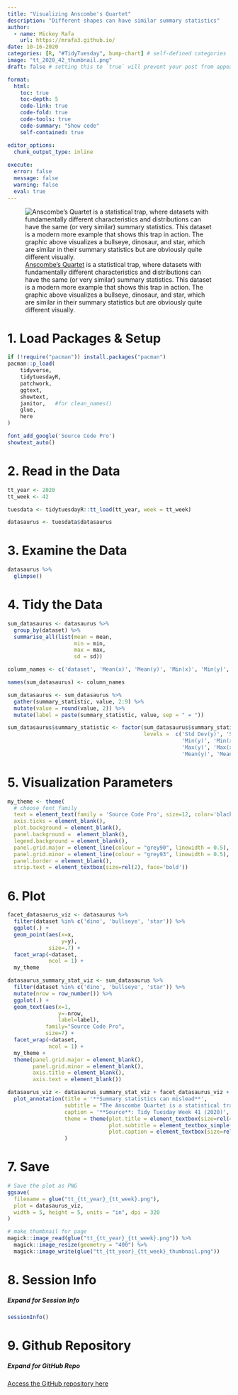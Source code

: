 ```yaml
---
title: "Visualizing Anscombe's Quartet"
description: "Different shapes can have similar summary statistics"
author:
  - name: Mickey Rafa
    url: https://mrafa3.github.io/
date: 10-16-2020
categories: [R, "#TidyTuesday", bump-chart] # self-defined categories
image: "tt_2020_42_thumbnail.png"
draft: false # setting this to `true` will prevent your post from appearing on your listing page until you're ready!

format:
  html:
    toc: true
    toc-depth: 5
    code-link: true
    code-fold: true
    code-tools: true
    code-summary: "Show code"
    self-contained: true

editor_options: 
  chunk_output_type: inline
  
execute: 
  error: false
  message: false
  warning: false
  eval: true
---
```


![[Anscombe's Quartet](https://en.wikipedia.org/wiki/Anscombe%27s_quartet) is a statistical trap, where datasets with fundamentally different characteristics and distributions can have the same (or very similar) summary statistics. This dataset is a modern more example that shows this trap in action. The graphic above visualizes a bullseye, dinosaur, and star, which are similar in their summary statistics but are obviously quite different visually.](tt_2020_42.png){#fig-1}

# 1. Load Packages & Setup

```r
if (!require("pacman")) install.packages("pacman")
pacman::p_load(
    tidyverse,
    tidytuesdayR,
    patchwork,
    ggtext,
    showtext,
    janitor,   #for clean_names()
    glue,
    here
)    

font_add_google('Source Code Pro')
showtext_auto()
```

# 2. Read in the Data

```r
tt_year <- 2020
tt_week <- 42

tuesdata <- tidytuesdayR::tt_load(tt_year, week = tt_week)

datasaurus <- tuesdata$datasaurus
```

# 3. Examine the Data 

```r
datasaurus %>% 
  glimpse()
```

# 4. Tidy the Data 

```r
sum_datasaurus <- datasaurus %>% 
  group_by(dataset) %>% 
  summarise_all(list(mean = mean, 
                     min = min, 
                     max = max,
                     sd = sd))

column_names <- c('dataset', 'Mean(x)', 'Mean(y)', 'Min(x)', 'Min(y)', 'Max(x)', 'Max(y)', 'Std Dev(x)', 'Std Dev(y)')

names(sum_datasaurus) <- column_names

sum_datasaurus <- sum_datasaurus %>% 
  gather(summary_statistic, value, 2:9) %>% 
  mutate(value = round(value, 2)) %>% 
  mutate(label = paste(summary_statistic, value, sep = " = "))

sum_datasaurus$summary_statistic <- factor(sum_datasaurus$summary_statistic, 
                                           levels =  c('Std Dev(y)', 'Std Dev(x)', 
                                                       'Min(y)', 'Min(x)', 
                                                       'Max(y)', 'Max(x)', 
                                                       'Mean(y)', 'Mean(x)'))
```

# 5. Visualization Parameters 

```r
my_theme <- theme(
  # choose font family
  text = element_text(family = 'Source Code Pro', size=12, color='black'), 
  axis.ticks = element_blank(), 
  plot.background = element_blank(),
  panel.background =  element_blank(), 
  legend.background = element_blank(), 
  panel.grid.major = element_line(colour = "grey90", linewidth = 0.5),
  panel.grid.minor = element_line(colour = "grey93", linewidth = 0.5),
  panel.border = element_blank(),
  strip.text = element_textbox(size=rel(2), face='bold'))
```

# 6. Plot 


```r
facet_datasaurus_viz <- datasaurus %>% 
  filter(dataset %in% c('dino', 'bullseye', 'star')) %>% 
  ggplot(.) + 
  geom_point(aes(x=x,
                 y=y),
             size=.7) + 
  facet_wrap(~dataset,
             ncol = 1) + 
  my_theme

datasaurus_summary_stat_viz <- sum_datasaurus %>% 
  filter(dataset %in% c('dino', 'bullseye', 'star')) %>% 
  mutate(nrow = row_number()) %>% 
  ggplot(.) + 
  geom_text(aes(x=1,
                y=-nrow,
                label=label),
            family="Source Code Pro",
            size=7) + 
  facet_wrap(~dataset,
             ncol = 1) + 
  my_theme + 
  theme(panel.grid.major = element_blank(),
        panel.grid.minor = element_blank(),
        axis.title = element_blank(),
        axis.text = element_blank())
```

```r
datasaurus_viz <- datasaurus_summary_stat_viz + facet_datasaurus_viz + 
  plot_annotation(title = '**Summary statistics can mislead**',
                  subtitle = "The Anscombe Quartet is a statistical trap that demonstrates that summary statistics can be misleading. The visualization below shows three contemporary examples of the Anscombe Quartet problem. **Only by visualizing the data** can you understand the dramatic differences in the distribution of the data.",
                  caption = '**Source**: Tidy Tuesday Week 41 (2020)',
                  theme = theme(plot.title = element_textbox(size=rel(4.5), face='bold'),
                                plot.subtitle = element_textbox_simple(size=rel(2), lineheight=.3),
                                plot.caption = element_textbox(size=rel(1.5)))
                  )
```

# 7. Save 

```r
# Save the plot as PNG
ggsave(
  filename = glue("tt_{tt_year}_{tt_week}.png"),
  plot = datasaurus_viz,
  width = 5, height = 5, units = "in", dpi = 320
)

# make thumbnail for page
magick::image_read(glue("tt_{tt_year}_{tt_week}.png")) %>%
  magick::image_resize(geometry = "400") %>%
  magick::image_write(glue("tt_{tt_year}_{tt_week}_thumbnail.png"))
```

# 8. Session Info

::: {.callout-tip collapse="true"}
##### Expand for Session Info

```r
sessionInfo()
```
:::

# 9. Github Repository 

::: {.callout-tip collapse="true"}

##### Expand for GitHub Repo
 
[Access the GitHub repository here](https://github.com/mrafa3/mrafa3.github.io)
:::